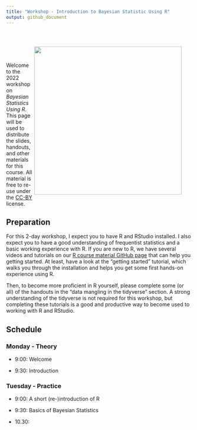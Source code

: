 ```yaml
---
title: "Workshop - Introduction to Bayesian Statistic Using R"
output: github_document
---
```



<div style = "padding: 2em;">
<img src="https://upload.wikimedia.org/wikipedia/commons/a/a0/Prior%2C_Likelihood%2C_Posterior_schematic.svg" width = 400 align="right" />
</div>

Welcome to the 2022 workshop on *Bayesian Statistics Using R*. This page will be used to distribute the slides, handouts, and other materials for this course. All material is free to re-use under the [CC-BY](https://github.com/masurp/workshop_bayes/blob/main/LICENSE.md) license.

## Preparation

For this 2-day workshop, I expect you to have R and RStudio installed. I also expect you to have a good understanding of frequentist statistics and a basic working experience with R. If you are new to R, we have several videos and tutorials on our [R course material GitHub page](https://github.com/ccs-amsterdam/r-course-material) that can help you getting started. At least, have a look at the "getting started" tutorial, which walks you through the installation and helps you get some first hands-on experience using R. 

Then, to become more proficient in R yourself, please complete some (or all) of the handouts in the "data mangling in the tidyverse" section. A strong understanding of the tidyverse is not required for this workshop, but completing these tutorials is a good and productive way to become used to working with R and RStudio. 


## Schedule


### Monday - Theory

- 9:00: Welcome 

- 9:30: Introduction

### Tuesday - Practice

- 9:00: A short (re-)introduction of R

- 9:30: Basics of Bayesian Statistics

- 10.30: 






